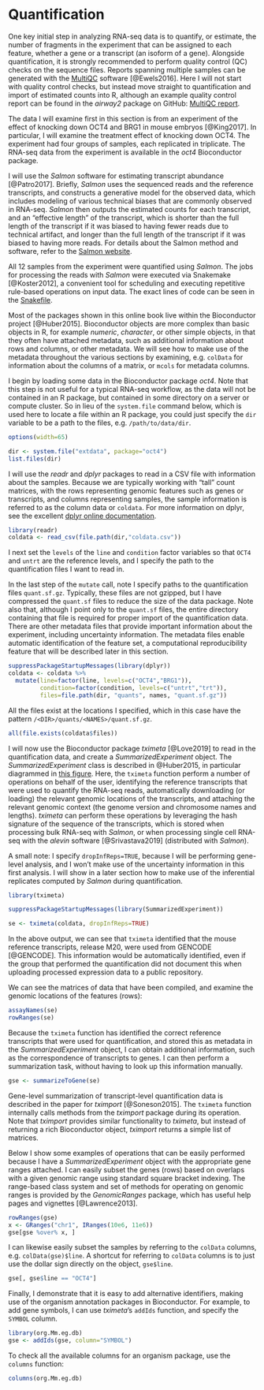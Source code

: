 # Quantification {#quantification}

One key initial step in analyzing RNA-seq data is to quantify,
or estimate, the number of fragments in the experiment that 
can be assigned to each feature, whether a gene or a transcript
(an isoform of a gene). Alongside quantification, it is strongly
recommended to perform quality control (QC) checks on the sequence
files. Reports spanning multiple samples can be generated with 
the [MultiQC](https://multiqc.info/) software [@Ewels2016]. Here 
I will not start with quality control checks, but instead move 
straight to quantification and import of estimated counts into R,
although an example quality control report can be found in the 
*airway2* package on GitHub: 
[MultiQC report](https://github.com/mikelove/airway2/blob/master/inst/extdata/multiqc_report.html).

The data I will examine first in this section is from an experiment
of the effect of knocking down OCT4 and BRG1 in mouse embryos [@King2017].
In particular, I will examine the treatment effect of knocking down OCT4.
The experiment had four groups of samples, each replicated in
triplicate. The RNA-seq data from the experiment is available in the
*oct4* Bioconductor package.

I will use the *Salmon* software for estimating transcript abundance [@Patro2017].
Briefly, *Salmon* uses the sequenced reads and the reference transcripts,
and constructs a generative model for the observed data, which includes
modeling of various technical biases that are commonly observed in RNA-seq.
*Salmon* then outputs the estimated counts for each transcript, and an "effective length"
of the transcript, which is shorter than the full length of the transcript
if it was biased to having fewer reads due to technical artifact, and longer 
than the full length of the transcript if it was biased to having more reads.
For details about the Salmon method and software, refer to the 
[Salmon website](https://combine-lab.github.io/salmon/).

All 12 samples from the experiment were quantified using *Salmon*. 
The jobs for processing the reads with *Salmon* were executed via 
Snakemake [@Koster2012], a convenient tool for scheduling and 
executing repetitive rule-based operations on input data.
The exact lines of code can be seen in the
[Snakefile](https://github.com/mikelove/oct4/blob/master/inst/scripts/Snakefile).

Most of the packages shown in this online book live within the Bioconductor
project [@Huber2015]. Bioconductor objects are more complex than
basic objects in R, for example *numeric*, *character*, or other 
simple objects, in that they often have attached metadata, such as
additional information about rows and columns, or other metadata.
We will see how to make use of the metadata throughout the various
sections by examining, e.g. `colData` for information about the columns
of a matrix, or `mcols` for metadata columns.

I begin by loading some data in the Bioconductor package *oct4*.
Note that this step is not useful for a typical RNA-seq workflow,
as the data will not be contained in an R package, but contained
in some directory on a server or compute cluster. So in lieu
of the `system.file` command below, which is used here to locate
a file within an R package, you could just specify the `dir` 
variable to be a path to the files, e.g. `/path/to/data/dir`.

```r
options(width=65)
```

```r
dir <- system.file("extdata", package="oct4")
list.files(dir)
```

I will use the *readr* and *dplyr* packages to read in a CSV
file with information about the samples. Because we are typically
working with "tall" count matrices, with the rows representing
genomic features such as genes or transcripts, and columns 
representing samples, the sample information is referred to
as the column data or `coldata`. For more information on 
dplyr, see the excellent 
[dplyr online documentation](https://dplyr.tidyverse.org/).

```r
library(readr)
coldata <- read_csv(file.path(dir,"coldata.csv"))
```

I next set the `levels` of the `line` and `condition` factor variables
so that `OCT4` and `untrt` are the reference levels, and I specify
the path to the quantification files I want to read in.

In the last step of the `mutate` call, note I specify paths to the
quantification files `quant.sf.gz`. Typically, these files are not
gzipped, but I have compressed the `quant.sf` files to reduce the 
size of the data package. Note also that, although I point only to the
`quant.sf` files, the entire directory containing that file
is required for proper import of the quantification data. 
There are other metadata files that provide important information 
about the experiment, including uncertainty information. The
metadata files enable automatic identification of the feature set,
a computational reproducibility feature that will be described later 
in this section.

```r
suppressPackageStartupMessages(library(dplyr))
coldata <- coldata %>% 
  mutate(line=factor(line, levels=c("OCT4","BRG1")),
         condition=factor(condition, levels=c("untrt","trt")),
         files=file.path(dir, "quants", names, "quant.sf.gz"))
```

All the files exist at the locations I specified, which in this case
have the pattern `/<DIR>/quants/<NAMES>/quant.sf.gz`.

```r
all(file.exists(coldata$files))
```

I will now use the Bioconductor package *tximeta* [@Love2019] to 
read in the quantification data, and create a *SummarizedExperiment*
object. The *SummarizedExperiment* class is described in @Huber2015,
in particular diagrammed in 
[this figure](https://www.ncbi.nlm.nih.gov/pmc/articles/PMC4509590/figure/F2/).
Here, the `tximeta` function perform a number of operations on
behalf of the user, identifying the reference transcripts that were used
to quantify the RNA-seq reads, automatically downloading (or loading)
the relevant genomic locations of the transcripts, and attaching the
relevant genomic context (the genome version and chromosome names and 
lengths). *tximeta* can perform these operations by leveraging the
hash signature of the sequence of the transcripts, which is stored
when processing bulk RNA-seq with *Salmon*, or when processing single
cell RNA-seq with the *alevin* software [@Srivastava2019]
(distributed with *Salmon*).

A small note: I specify `dropInfReps=TRUE`, because I will be
performing gene-level analysis, and I won't make use of the
uncertainty information in this first analysis. I will show 
in a later section how to make use of the inferential replicates
computed by *Salmon* during quantification.

```r
library(tximeta)
```

```r
suppressPackageStartupMessages(library(SummarizedExperiment))
```

```r
se <- tximeta(coldata, dropInfReps=TRUE)
```

In the above output, we can see that `tximeta` identified that
the mouse reference transcripts, release M20, were used from
GENCODE [@GENCODE]. This information would be automatically 
identified, even if the group that performed the quantification
did not document this when uploading processed expression data to a 
public repository.

We can see the matrices of data that have been compiled, and 
examine the genomic locations of the features (rows):

```r
assayNames(se)
rowRanges(se)
```

Because the `tximeta` function has identified the correct 
reference transcripts that were used for quantification,
and stored this as metadata in the *SummarizedExperiment* 
object, I can obtain additional information, such as the 
correspondence of transcripts to genes. I can then perform a 
summarization task, without having to look up this information 
manually.

```r
gse <- summarizeToGene(se)
```

Gene-level summarization of transcript-level quantification data
is described in the paper for *tximport* [@Soneson2015].
The `tximeta` function internally calls methods from the
*tximport* package during its operation. Note that *tximport*
provides similar functionality to *tximeta*, but instead of 
returning a rich Bioconductor object, *tximport* returns
a simple list of matrices.

Below I show some examples of operations that can be easily
performed because I have a *SummarizedExperiment* object
with the appropriate gene ranges attached. I can easily
subset the genes (rows) based on overlaps with a given genomic range 
using standard square bracket indexing. The range-based
class system and set of methods for operating on genomic ranges
is provided by the *GenomicRanges* package, which has useful
help pages and vignettes [@Lawrence2013].

```r
rowRanges(gse)
x <- GRanges("chr1", IRanges(10e6, 11e6))
gse[gse %over% x, ]
```

I can likewise easily subset the samples by referring to 
the `colData` columns, e.g. `colData(gse)$line`. 
A shortcut for referring to `colData` columns is to just use 
the dollar sign directly on the object, `gse$line`.

```r
gse[, gse$line == "OCT4"]
```

Finally, I demonstrate that it is easy to add alternative
identifiers, making use of the organism annotation packages
in Bioconductor. For example, to add gene symbols, I can 
use *tximeta*'s `addIds` function, and specify the `SYMBOL`
column. 

```r
library(org.Mm.eg.db)
gse <- addIds(gse, column="SYMBOL")
```

To check all the available columns for an organism package,
use the `columns` function:

```r
columns(org.Mm.eg.db)
```
